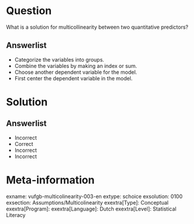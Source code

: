 Question
========
  
What is a solution for multicollinearity between two quantitative predictors?
  
Answerlist
----------
* Categorize the variables into groups.
* Combine the variables by making an index or sum.
* Choose another dependent variable for the model.
* First center the dependent variable in the model.

Solution
========

Answerlist
----------
* Incorrect
* Correct
* Incorrect
* Incorrect

Meta-information
================
exname: vufgb-multicolinearity-003-en
extype: schoice
exsolution: 0100
exsection: Assumptions/Multicolinearity
exextra[Type]: Conceptual
exextra[Program]: 
exextra[Language]: Dutch
exextra[Level]: Statistical Literacy
